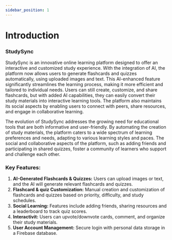 ```yaml
---
sidebar_position: 1
---
```

# Introduction

### StudySync
StudySync is an innovative online learning platform designed to offer an interactive and customized study experience. With the integration of AI, the platform now allows users to generate flashcards and quizzes automatically, using uploaded images and text. This AI-enhanced feature significantly streamlines the learning process, making it more efficient and tailored to individual needs. Users can still create, customize, and share flashcards, but with added AI capabilities, they can easily convert their study materials into interactive learning tools. The platform also maintains its social aspects by enabling users to connect with peers, share resources, and engage in collaborative learning.

The evolution of StudySync addresses the growing need for educational tools that are both informative and user-friendly. By automating the creation of study materials, the platform caters to a wide spectrum of learning preferences and needs, adapting to various learning styles and paces. The social and collaborative aspects of the platform, such as adding friends and participating in shared quizzes, foster a community of learners who support and challenge each other.


### Key Features:
1. **AI-Generated Flashcards & Quizzes:** Users can upload images or text, and the AI will generate relevant flashcards and quizzes.
2. **Flashcard & quiz Customization:** Manual creation and customization of flashcards and quizzes based on priority, difficulty, and study schedules.
3. **Social Learning:** Features include adding friends, sharing resources and a leaderboard to track quiz scores.
4. **Interactivit:** Users can upvote/downvote cards, comment, and organize their study materials.
5. **User Account Management:** Secure login with personal data storage in a Firebase database.
